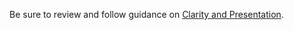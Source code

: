 Be sure to review and follow guidance on
[Clarity and Presentation](/assignments#clarity-and-presentation).
